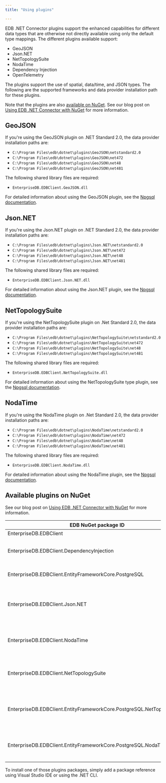 ```yaml
---
title: "Using plugins"

---
```


<div id="using_plugins" class="registered_link"></div>

EDB .NET Connector plugins support the enhanced capabilities for different data types that are otherwise not directly available using only the default type mappings. The different plugins available support:

- GeoJSON
- Json.NET
- NetTopologySuite
- NodaTime
- Dependency Injection
- OpenTelemetry

The plugins support the use of spatial, data/time, and JSON types. The following are the supported frameworks and data provider installation path for these plugins.

Note that the plugins are also [available on NuGet](https://www.nuget.org/profiles/EnterpriseDB). See our blog post on [Using EDB .NET Connector with NuGet](https://www.enterprisedb.com/blog/improving-developer-experience-updated-edb-net-connector-now-published-nuget) for more information.

## GeoJSON

If you're using the GeoJSON plugin on .NET Standard 2.0, the data provider installation paths are: 

- `C:\Program Files\edb\dotnet\plugins\GeoJSON\netstandard2.0`
- `C:\Program Files\edb\dotnet\plugins\GeoJSON\net472`
- `C:\Program Files\edb\dotnet\plugins\GeoJSON\net48`
- `C:\Program Files\edb\dotnet\plugins\GeoJSON\net481`

The following shared library files are required:

- `EnterpriseDB.EDBClient.GeoJSON.dll`

For detailed information about using the GeoJSON plugin, see the [Npgsql documentation](http://www.npgsql.org/doc/types/geojson.html).

## Json.NET

If you're using the Json.NET plugin on .NET Standard 2.0, the data provider installation paths are:
- `C:\Program Files\edb\dotnet\plugins\Json.NET\netstandard2.0`
- `C:\Program Files\edb\dotnet\plugins\Json.NET\net472`
- `C:\Program Files\edb\dotnet\plugins\Json.NET\net48`
- `C:\Program Files\edb\dotnet\plugins\Json.NET\net481`

The following shared library files are required:

- `EnterpriseDB.EDBClient.Json.NET.dll`

For detailed information about using the Json.NET plugin, see the [Npgsql documentation](http://www.npgsql.org/doc/types/jsonnet.html).

## NetTopologySuite

If you're using the NetTopologySuite plugin on .Net Standard 2.0, the data provider installation paths are:
- `C:\Program Files\edb\dotnet\plugins\NetTopologySuite\netstandard2.0`
- `C:\Program Files\edb\dotnet\plugins\NetTopologySuite\net472`
- `C:\Program Files\edb\dotnet\plugins\NetTopologySuite\net48`
- `C:\Program Files\edb\dotnet\plugins\NetTopologySuite\net481`

The following shared library files are required:

- `EnterpriseDB.EDBClient.NetTopologySuite.dll`

For detailed information about using the NetTopologySuite type plugin, see the [Npgsql documentation](http://www.npgsql.org/doc/types/nts.html).

## NodaTime

If you're using the NodaTime plugin on .Net Standard 2.0, the data provider installation paths are: 
- `C:\Program Files\edb\dotnet\plugins\NodaTime\netstandard2.0`
- `C:\Program Files\edb\dotnet\plugins\NodaTime\net472`
- `C:\Program Files\edb\dotnet\plugins\NodaTime\net48`
- `C:\Program Files\edb\dotnet\plugins\NodaTime\net481`

The following shared library files are required:

- `EnterpriseDB.EDBClient.NodaTime.dll`

For detailed information about using the NodaTime plugin, see the [Npgsql documentation](http://www.npgsql.org/doc/types/nodatime.html).

## Available plugins on NuGet

See our blog post on [Using EDB .NET Connector with NuGet](https://www.enterprisedb.com/blog/improving-developer-experience-updated-edb-net-connector-now-published-nuget) for more information.

| EDB NuGet package ID                                                    | Description                                                                                                                                    |
|-------------------------------------------------------------------------|------------------------------------------------------------------------------------------------------------------------------------------------|
| EnterpriseDB.EDBClient                                                  | Core EDB .NET Connector                                                                                                                        |
| EnterpriseDB.EDBClient.DependencyInjection                              | Dependency Injection helpers for EDB .NET Connector<br/>(.NET Core only)                                                                       |
| EnterpriseDB.EDBClient.EntityFrameworkCore.PostgreSQL                   | Entity Framework Core driver<br/>(.NET Core only)                                                                                              |
| EnterpriseDB.EDBClient.Json.NET                                         | Json.NET plugin for EDB .NET Connector, allowing transparent serialization/deserialization of JSON objects directly to and from the database.  |
| EnterpriseDB.EDBClient.NodaTime                                         | NodaTime plugin for EDB .NET Connector, allowing mapping of PostgreSQL date/time types to NodaTime types.                                      |
| EnterpriseDB.EDBClient.NetTopologySuite                                 | NetTopologySuite plugin for Npgsql, allowing mapping of PostGIS geometry types to NetTopologySuite types.                                      |
| EnterpriseDB.EDBClient.EntityFrameworkCore.PostgreSQL.NetTopologySuite  | NetTopologySuite PostGIS spatial support plugin for PostgreSQL/EDB .NET Connector Entity Framework Core provider.<br/>(.NET Core only)         |
| EnterpriseDB.EDBClient.EntityFrameworkCore.PostgreSQL.NodaTime          | NodaTime support plugin for PostgreSQL/EDB .NET Connector Entity Framework Core provider.<br/>(.NET Core only)                                 |

To install one of those plugins packages, simply add a package reference using Visual Studio IDE or using the .NET CLI.


